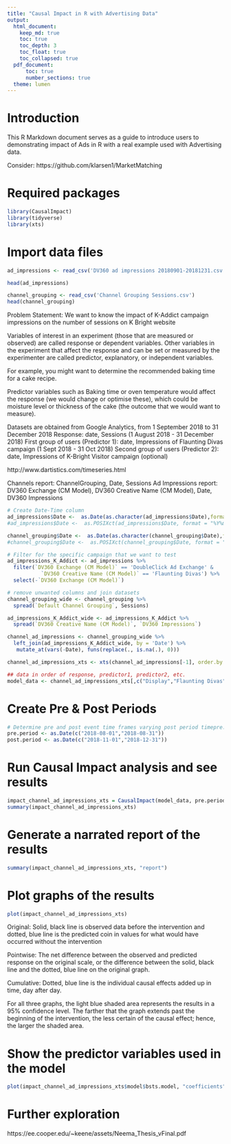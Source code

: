 ---
title: "Causal Impact in R with Advertising Data"
output:
  html_document:
    keep_md: true
    toc: true
    toc_depth: 3
    toc_float: true
    toc_collapsed: true
  pdf_document:
      toc: true
      number_sections: true
  theme: lumen
---
# Introduction

This R Markdown document serves as a guide to introduce users to demonstrating impact of Ads in R with a real example used with Advertising data. 

Consider: https://github.com/klarsen1/MarketMatching

# Required packages
```{r}
library(CausalImpact)
library(tidyverse)
library(xts)
```

# Import data files

```{r}
ad_impressions <- read_csv('DV360 ad impressions 20180901-20181231.csv')

head(ad_impressions)

```

```{r}
channel_grouping <- read_csv('Channel Grouping Sessions.csv')
head(channel_grouping)
```

Problem Statement: We want to know the impact of K-Addict campaign impressions on the number of sessions on K Bright website

Variables of interest in an experiment (those that are measured or observed) are called response or dependent variables. Other variables in the experiment that affect the response and can be set or measured by the experimenter are called predictor, explanatory, or independent variables. 

For example, you might want to determine the recommended baking time for a cake recipe. 

Predictor variables such as Baking time or oven temperature would affect the response (we would change or optimise these), which could be moisture level or thickness of the cake (the outcome that we would want to measure).

Datasets are obtained from Google Analytics, from 1 September 2018 to 31 December 2018
Response: date, Sessions (1 August 2018 - 31 December 2018) 
First group of users (Predictor 1): date, Impressions of Flaunting Divas campaign (1 Sept 2018 - 31 Oct 2018)
Second group of users (Predictor 2): date, Impressions of K-Bright Visitor campaign (optional)

http://www.dartistics.com/timeseries.html

Channels report: ChannelGrouping, Date, Sessions
Ad Impressions report: DV360 Exchange (CM Model), DV360 Creative Name (CM Model), Date, DV360 Impressions

```{r}
# Create Date-Time column
ad_impressions$Date <-  as.Date(as.character(ad_impressions$Date),format="%Y%m%d")
#ad_impressions$Date <-  as.POSIXct(ad_impressions$Date, format = "%Y%m/%d", #origin="SGT")

channel_grouping$Date <-  as.Date(as.character(channel_grouping$Date),format="%Y%m%d")
#channel_grouping$Date <-  as.POSIXct(channel_grouping$Date, format = "%Y%m/%d", #origin="SGT")

# Filter for the specific campaign that we want to test
ad_impressions_K_Addict <- ad_impressions %>% 
  filter(`DV360 Exchange (CM Model)` == 'DoubleClick Ad Exchange' &
           `DV360 Creative Name (CM Model)` == 'Flaunting Divas') %>% 
  select(-`DV360 Exchange (CM Model)`)

# remove unwanted columns and join datasets
channel_grouping_wide <- channel_grouping %>% 
  spread(`Default Channel Grouping`, Sessions)

ad_impressions_K_Addict_wide <- ad_impressions_K_Addict %>% 
  spread(`DV360 Creative Name (CM Model)`, `DV360 Impressions`)

channel_ad_impressions <- channel_grouping_wide %>% 
  left_join(ad_impressions_K_Addict_wide, by = 'Date') %>% 
   mutate_at(vars(-Date), funs(replace(., is.na(.), 0)))

channel_ad_impressions_xts <- xts(channel_ad_impressions[-1], order.by = as.Date(channel_ad_impressions$Date))

## data in order of response, predictor1, predictor2, etc.
model_data <- channel_ad_impressions_xts[,c("Display","Flaunting Divas","Paid Search")]

```

# Create Pre & Post Periods

```{r}
# Determine pre and post event time frames varying post period timepre.period 
pre.period <- as.Date(c("2018-08-01","2018-08-31"))
post.period <- as.Date(c("2018-11-01","2018-12-31"))
```


# Run Causal Impact analysis and see results
```{r}
impact_channel_ad_impressions_xts = CausalImpact(model_data, pre.period, post.period)
summary(impact_channel_ad_impressions_xts)

```
# Generate a narrated report of the results
```{r}
summary(impact_channel_ad_impressions_xts, "report")
```

# Plot graphs of the results
```{r}
plot(impact_channel_ad_impressions_xts)
```
Original: Solid, black line is observed data before the intervention and dotted, blue line is the predicted coin in values for what would have occurred without the intervention

Pointwise: The net difference between the observed and predicted response on the original scale, or the difference between the solid, black line and the dotted, blue line on the original graph.

Cumulative: Dotted, blue line is the individual causal effects added up in time, day after day.

For all three graphs, the light blue shaded area represents the results in a 95% confidence level. The farther that the graph extends past the beginning of the intervention, the less certain of the causal effect; hence, the larger the shaded area.

# Show the predictor variables used in the model

```{r}
plot(impact_channel_ad_impressions_xts$model$bsts.model, "coefficients")
```

# Further exploration

https://ee.cooper.edu/~keene/assets/Neema_Thesis_vFinal.pdf